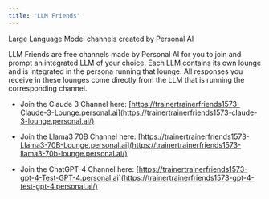 ```yaml
---
title: "LLM Friends"
---
```


Large Language Model channels created by Personal AI

LLM Friends are free channels made by Personal AI for you to join and prompt an integrated LLM of your choice. Each LLM contains its own lounge and is integrated in the persona running that lounge. All responses you receive in these lounges come directly from the LLM that is running the corresponding channel.

* Join the Claude 3 Channel here: [https://trainertrainerfriends1573-Claude-3-Lounge.personal.ai](https://trainertrainerfriends1573-claude-3-lounge.personal.ai/)​

* Join the Llama3 70B Channel here: [https://trainertrainerfriends1573-Llama3-70B-Lounge.personal.ai](https://trainertrainerfriends1573-llama3-70b-lounge.personal.ai/)​

* Join the ChatGPT-4 Channel here: [https://trainertrainerfriends1573-gpt-4-Test-GPT-4.personal.ai](https://trainertrainerfriends1573-gpt-4-test-gpt-4.personal.ai/)